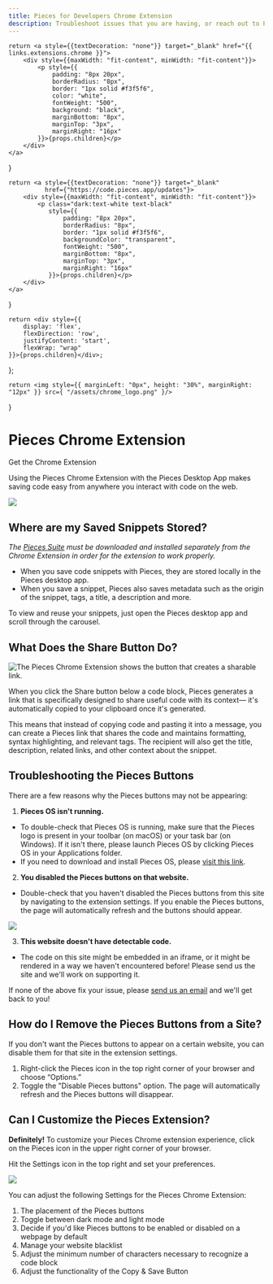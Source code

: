 ```yaml
---
title: Pieces for Developers Chrome Extension
description: Troubleshoot issues that you are having, or reach out to Pieces support to get assistance with the Pieces for Developers Chrome Extension.
---
```


<link rel="canonical" href="https://docs.pieces.app/extensions-plugins/chrome" />

    return <a style={{textDecoration: "none"}} target="_blank" href="{{ links.extensions.chrome }}">
        <div style={{maxWidth: "fit-content", minWidth: "fit-content"}}>
            <p style={{
                padding: "8px 20px",
                borderRadius: "8px",
                border: "1px solid #f3f5f6",
                color: "white",
                fontWeight: "500",
                background: "black",
                marginBottom: "8px",
                marginTop: "3px",
                marginRight: "16px"
            }}>{props.children}</p>
        </div>
    </a>
}

    return <a style={{textDecoration: "none"}} target="_blank"
              href={"https://code.pieces.app/updates"}>
        <div style={{maxWidth: "fit-content", minWidth: "fit-content"}}>
            <p class="dark:text-white text-black"
               style={{
                   padding: "8px 20px",
                   borderRadius: "8px",
                   border: "1px solid #f3f5f6",
                   backgroundColor: "transparent",
                   fontWeight: "500",
                   marginBottom: "8px",
                   marginTop: "3px",
                   marginRight: "16px"
               }}>{props.children}</p>
        </div>
    </a>
}

    return <div style={{
        display: 'flex',
        flexDirection: 'row',
        justifyContent: 'start',
        flexWrap: "wrap"
    }}>{props.children}</div>;
};

    return <img style={{ marginLeft: "0px", height: "30%", marginRight: "12px" }} src={ "/assets/chrome_logo.png" }/>
}

<GridFlexRow>
    <h1>Pieces Chrome Extension</h1>
</GridFlexRow>


<GridFlexRow>
    <InstallButton>Get the Chrome Extension</InstallButton>
    <ReleasePill children="Current Version: {{ versions.chrome }}"></ReleasePill>
</GridFlexRow>

Using the Pieces Chrome Extension with the Pieces Desktop App makes saving code easy from anywhere you interact with code on the web.

<Image zoom src="https://storage.googleapis.com/pieces_multimedia/PROMOTIONAL/PIECES_FOR_DEVELOPERS/WEB/MACOS/SAVE_TO_PIECES/16X9/PIECES_FOR_DEVELOPERS-WEB-SAVE_TO_PIECES-MACOS-16X9-5_1_2023.GIF" />

## Where are my Saved Snippets Stored?
_The <a target="_blank" href="{{ links.website.pfd_desktop_install }}">Pieces Suite</a> must be downloaded and installed separately from the Chrome Extension in order for the extension to work properly._

- When you save code snippets with Pieces, they are stored locally in the Pieces desktop app.
- When you save a snippet, Pieces also saves metadata such as the origin of the snippet, tags, a title, a description and more.

To view and reuse your snippets, just open the Pieces desktop app and scroll through the carousel.

## What Does the Share Button Do?

![The Pieces Chrome Extension shows the button that creates a sharable link.](/assets/chrome_share_button.png)

When you click the Share button below a code block, Pieces generates a link that is specifically designed to share useful code with its context— it's automatically copied to your clipboard once it's generated.

This means that instead of copying code and pasting it into a message, you can create a Pieces link that shares the code and maintains formatting, syntax highlighting, and relevant tags. The recipient will also get the title, description, related links, and other context about the snippet.

## Troubleshooting the Pieces Buttons
There are a few reasons why the Pieces buttons may not be appearing:

1. **Pieces OS isn't running.**
 - To double-check that Pieces OS is running, make sure that the Pieces logo is present in your toolbar (on macOS) or your task bar (on Windows). If it isn't there, please launch Pieces OS by clicking Pieces OS in your Applications folder.
 - If you need to download and install Pieces OS, please <a target="_blank" href="{{ links.website.home }}">visit this link</a>.

2. **You disabled the Pieces buttons on that website.**
 - Double-check that you haven't disabled the Pieces buttons from this site by navigating to the extension settings. If you enable the Pieces buttons, the page will automatically refresh and the buttons should appear.

<Image zoom src="/assets/settings_for_chrome.png" />

3. **This website doesn't have detectable code.**
 - The code on this site might be embedded in an iframe, or it might be rendered in a way we haven't encountered before! Please send us the site and we'll work on supporting it.

If none of the above fix your issue, please <a target="_blank" href="{{ links.socials.support_email }}">send us an email</a> and we'll get back to you!

## How do I Remove the Pieces Buttons from a Site?
If you don't want the Pieces buttons to appear on a certain website, you can disable them for that site in the extension settings.

1. Right-click the Pieces icon in the top right corner of your browser and choose “Options.”
2. Toggle the "Disable Pieces buttons" option. The page will automatically refresh and the Pieces buttons will disappear.

## Can I Customize the Pieces Extension?
**Definitely!**
To customize your Pieces Chrome extension experience, click on the Pieces icon in the upper right corner of your browser.

Hit the Settings icon in the top right and set your preferences.

<Image zoom src="/assets/theme_for_chrome.png" />

You can adjust the following Settings for the Pieces Chrome Extension:
1. The placement of the Pieces buttons
2. Toggle between dark mode and light mode
3. Decide if you'd like Pieces buttons to be enabled or disabled on a webpage by default
4. Manage your website blacklist
5. Adjust the minimum number of characters necessary to recognize a code block
6. Adjust the functionality of the Copy & Save Button
